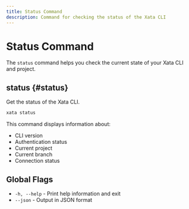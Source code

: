 ```yaml
---
title: Status Command
description: Command for checking the status of the Xata CLI
---
```


# Status Command

The `status` command helps you check the current state of your Xata CLI and project.

## status {#status}

Get the status of the Xata CLI.

```bash
xata status
```

This command displays information about:
- CLI version
- Authentication status
- Current project
- Current branch
- Connection status

## Global Flags

- `-h, --help` - Print help information and exit
- `--json` - Output in JSON format 
